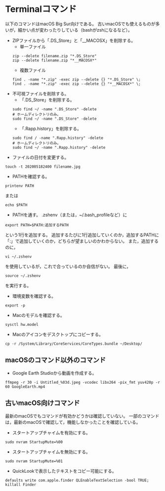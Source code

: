 # Terminalコマンド {#Terminal}

以下のコマンドはmacOS Big Sur向けである。
古いmacOSでも使えるものが多いが，細かい点が変わったりしている（bashがzshになるなど）。

- ZIPファイルから「.DS_Store」と「__MACOSX」を削除する。
    + 単一ファイル
```
zip --delete filename.zip "*.DS_Store"
zip --delete filename.zip "*__MACOSX*"
```
    + 複数ファイル
```
find . -name "*.zip" -exec zip --delete {} "*.DS_Store" \;
find . -name "*.zip" -exec zip --delete {} "*__MACOSX*" \;
```

- 不可視ファイルを削除する。
    + 「.DS_Store」を削除する。
```
sudo find ~/ -name ".DS_Store" -delete
# ホームディレクトリのみ。
sudo find ~/ -name ".DS_Store" -delete
```
    + 「.Rapp.history」を削除する。
```
sudo find / -name ".Rapp.history" -delete
# ホームディレクトリのみ。
sudo find ~/ -name ".Rapp.history" -delete
```

- ファイルの日付を変更する。
```
touch -t 202005182400 filename.jpg
```

- PATHを確認する。
```
printenv PATH
```
または
```
echo $PATH
```

- PATHを通す。
.zshenv（または，~/.bash_profileなど）に
```
export PATH=$PATH:追加するPATH
```
という1行を追加する。
追加するたびに1行追加していくのか，追加するPATHに「:」で追加していくのか，どちらが望ましいのかわからない。
また，追加するのに，

```
vi ~/.zshenv

```
を使用しているが，これで合っているのか自信がない。
最後に，
```
source ~/.zshenv
```
を実行する。

- 環境変数を確認する。
```
export -p
```

- Macのモデルを確認する。
```
sysctl hw.model
```

- Macのアイコンをデスクトップにコピーする。
```
cp -r /System/Library/CoreServices/CoreTypes.bundle ~/Desktop/
```


## macOSのコマンド以外のコマンド

- Google Earth Studioから動画を作成する。
```
ffmpeg -r 30 -i Untitled_%03d.jpeg -vcodec libx264 -pix_fmt yuv420p -r 60 GoogleEarth.mp4
```


## 古いmacOS向けコマンド

最新のmacOSでもコマンドが有効かどうかは確認していない。
一部のコマンドは，最新のmacOSで確認して，機能しなかったことを確認している。

- スタートアップチャイムを有効にする。
```
sudo nvram StartupMute=%00
```

- スタートアップチャイムを無効にする。
```
sudo nvram StartupMute=%01
```

- QuickLookで表示したテキストをコピー可能にする。
```
defaults write com.apple.finder QLEnableTextSelection -bool TRUE; killall Finder
```
